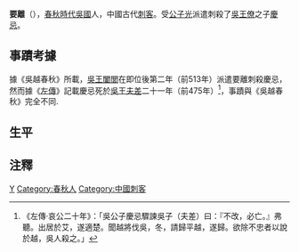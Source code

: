 {{Infobox 先秦人物
|名稱=要离
|姓=
|氏=要
|名=离
|字=
|別名=
|別字=
|諡號=
|時代=[[春秋時期|春秋時期]]
|國家=[[吳國|吳國]]
|身份=[[刺客|刺客]]
|官位=
|爵位=
|出生日期=
|出生地點=
|逝世日期=前513年
|逝世地點=[[吳國|吳國]]
|在位年代=
|父=
|母=
|正妻=
|妾=
|夫=
|子女=
|太子=
|都城=
|居所=
|墓葬=
|著作=
}}

'''要離'''（{{bd|？||前513年||catIdx=Y要}}），[[春秋時代|春秋時代]][[吳國|吳國]]人，中國古代[[刺客|刺客]]。受[[公子光|公子光]]派遣刺殺了[[吳王僚|吳王僚]]之子[[慶忌|慶忌]]。

==事蹟考據==
據《吳越春秋》所載，[[吳王|吳王]][[闔閭|闔閭]]在即位後第二年（前513年）派遣要離刺殺慶忌，然而據《[[左傳|左傳]]》記載慶忌死於[[吳王夫差|吳王夫差]]二十一年（前475年）<ref>《左傳·哀公二十年》：「吳公子慶忌驟諫吳子（夫差）曰：『不改，必亡。』弗聽。出居於艾，遂適楚。聞越將伐吳，冬，請歸平越，遂歸。欲除不忠者以說於越，吳人殺之。」</ref>，事蹟與《吳越春秋》完全不同.

==生平==
==注釋==
<div style="font-size: 85%"><references />
</div>

[[Category:前513年逝世|Y]]
[[Category:春秋人|Category:春秋人]]
[[Category:中國刺客|Category:中國刺客]]